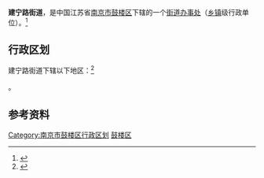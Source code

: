 {{中国乡级行政区|32/01/07/004/000}}

'''建宁路街道'''，是中国江苏省[[南京市|南京市]][[鼓楼区_(南京市)|鼓楼区]]下辖的一个[[街道办事处|街道办事处]]（[[乡镇|乡镇]]级行政单位）。<ref>{{PRC admin/ref sgc|{{PRC admin/parent|32/01/07/004/000}}}}</ref>

== 行政区划 ==

建宁路街道下辖以下地区：<ref>{{PRC admin/ref sgc|32/01/07/004/000}}</ref>

{{PRC admin/children|32/01/07/004/000}}。

== 参考资料 ==

{{reflist}}

{{行政区划小作品}}
{{南京市鼓楼区行政区划}}
[[Category:南京市鼓楼区行政区划|Category:南京市鼓楼区行政区划]]
[[Category:南京市街道|鼓楼区]]